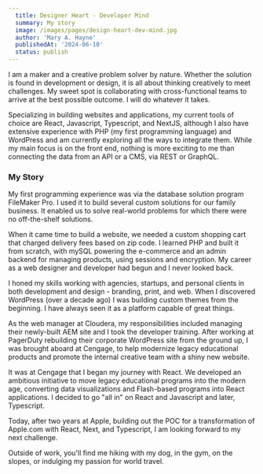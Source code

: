 ```yaml
---
  title: Designer Heart - Developer Mind
  summary: My story
  image: /images/pages/design-heart-dev-mind.jpg
  author: 'Mary A. Hayne'
  publishedAt: '2024-06-10'
  status: publish
---
```


I am a maker and a creative problem solver by nature. Whether the solution is
found in development or design, it is all about thinking creatively to meet
challenges. My sweet spot is collaborating with cross-functional teams to arrive
at the best possible outcome. I will do whatever it takes.

Specializing in building websites and applications, my current tools of choice
are React, Javascript, Typescript, and NextJS, although I also have extensive
experience with PHP (my first programming language) and WordPress and am
currently exploring all the ways to integrate them. While my main focus is on
the front end, nothing is more exciting to me than connecting the data from an
API or a CMS, via REST or GraphQL.

### My Story

My first programming experience was via the database solution program FileMaker
Pro. I used it to build several custom solutions for our family business. It
enabled us to solve real-world problems for which there were no off-the-shelf
solutions.

When it came time to build a website, we needed a custom shopping cart that
charged delivery fees based on zip code. I learned PHP and built it from
scratch, with mySQL powering the e-commerce and an admin backend for managing
products, using sessions and encryption. My career as a web designer and
developer had begun and I never looked back.

I honed my skills working with agencies, startups, and personal clients in both
development and design - branding, print, and web. When I discovered WordPress
(over a decade ago) I was building custom themes from the beginning. I have
always seen it as a platform capable of great things.

As the web manager at Cloudera, my responsibilities included managing their
newly-built AEM site and I took the developer training. After working at
PagerDuty rebuilding their corporate WordPress site from the ground up, I was
brought aboard at Cengage, to help modernize legacy educational products and
promote the internal creative team with a shiny new website.

It was at Cengage that I began my journey with React. We developed an ambitious
initiative to move legacy educational programs into the modern age, converting
data visualizations and Flash-based programs into React applications. I decided
to go "all in" on React and Javascript and later, Typescript.

Today, after two years at Apple, building out the POC for a transformation of
Apple.com with React, Next, and Typescript, I am looking forward to my next
challenge.

Outside of work, you'll find me hiking with my dog, in the gym, on the slopes,
or indulging my passion for world travel.
